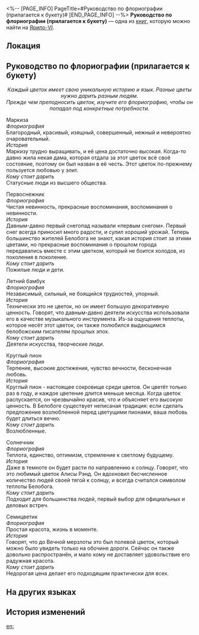 <%-- [PAGE_INFO]
PageTitle=#Руководство по флориографии (прилагается к букету)#
[END_PAGE_INFO] --%>
{{Дополнить}}
{{Книга Инфобокс
|id           = 001
|Название     = 
|Изображение  = Иконка Книга.png
|Мир          = Ярило-VI
|Томов        = 1
|Автор        = <!--нужно добавить-->
|Описание     = Народные знания о языке цветов Белобога в одном руководстве.
|Том1         = {{tx}}
|Источник1    = {{tx|Отсутствует источник}}
|Персонажи    = 
|Фракции      = 
}}
'''Руководство по флориографии (прилагается к букету)''' — одна из [[Книги|книг]], которую можно найти на [[Ярило-VI]].

==Локация==
{{Отметка карты|<!--название карты-->|<!--id отметки-->}}

==Руководство по флориографии (прилагается к букету)==
<div align="center">''Каждый цветок имеет свою уникальную историю и язык. Разные цветы нужно дарить разным людям. ''<br />
''Прежде чем преподносить цветок, изучите его флориографию, чтобы он попадал под конкретные потребности.''</div>

Маркиза<br />
''Флориография''<br />
Благородный, красивый, изящный, совершенный, нежный и невероятно очаровательный.<br />
''История''<br />
Маркизу трудно выращивать, и её цена достаточно высокая. Когда-то давно жила некая дама, которая отдала за этот цветок всё своё состояние, поэтому он был назван в её честь. Этот цветок по-прежнему пользуется любовью у элит.<br />
''Кому стоит дарить''<br />
Статусные люди из высшего общества.

Первоснежник<br />
''Флориография''<br />
Чистая невинность, прекрасные воспоминания, воспоминания о невинности.<br />
''История''<br />
Давным-давно первый снегопад называли «первым снегом». Первый снег всегда приносил много радости, и сулил хороший урожай. Теперь большинство жителей Белобога не знают, какая история стоит за этими цветами, но прекрасные воспоминания о прошлом города передавались вместе с этим цветком, который не боится холодов, из поколения в поколение.<br />
''Кому стоит дарить''<br />
Пожилые люди и дети.

Летний бамбук<br />
''Флориография''<br />
Независимый, сильный, не боящийся трудностей, упорный.<br />
''История''<br />
Технически это не цветок, но он имеет большую декоративную ценность. Говорят, что давным-давно деятели искусства использовали его в качестве музыкального инструмента. Из-за ощущения теплоты, которое несёт этот цветок, он также полюбился выдающимся белобожским писателям прошлых эпох.<br />
''Кому стоит дарить''<br />
Деятели искусства, творческие люди.

Круглый пион<br />
''Флориография''<br />
Терпение, высокие достижения, чувство вечности, бесконечная любовь.<br />
''История''<br />
Круглый пион - настоящее сокровище среди цветов. Он цветёт только раз в году, и каждое цветение длится меньше месяца. Когда цветок распускается, он чрезвычайно красив, что и объясняет его высокую ценность. В Белобоге существует неписаная традиция: если сделать предложение возлюбленной перед цветущими пионами, ваша любовь будет длиться вечно.<br />
''Кому стоит дарить''<br />
Возлюбленные.

Солнечник<br />
''Флориография''<br />
Теплота, единство, оптимизм, стремление к светлому будущему.<br />
''История''<br />
Даже в темноте он будет расти по направлению к солнцу. Говорят, что это любимый цветок Алисы Рэнд. Он вдохновил бесчисленное количество людей своей тягой к солнцу, и всегда считался символом теплоты Белобога.<br />
''Кому стоит дарить''<br />
Подходит для большинства людей, первый выбор для официальных и деловых встреч.

Семицветик<br />
''Флориография''<br />
Простая красота, жизнь в моменте.<br />
''История''<br />
Говорят, что до Вечной мерзлоты это был полевой цветок, который можно было увидеть только на обочине дороги. Сейчас он также довольно распространён, и мало кому не доставляет удовольствие его радужная красота.<br />
''Кому стоит дарить''<br />
Недорогая цена делает его подходящим практически для всех.

==На других языках==
{{На других языках
|en   = Floriography Manual Attached to a Bouquet
|zhs  = 随花束附赠的花语手册
|zht  = 隨花束附贈的花語手冊
|ja   = 花束と一緒にあった花言葉の手引き
|ko   = 꽃다발에 부착된 꽃말 안내서
|es   = Folleto sobre el significado de las flores incluido con el ramo
|fr   = Manuel de floriographie attaché à un bouquet
|ru   = Руководство по флориографии (прилагается к букету)
|th   = คู่มือความหมายของดอกไม้ที่มาพร้อมกับช่อดอกไม้
|vi   = Sổ Tay Ý Nghĩa Tặng Kèm Bó Hoa
|de   = Floriografie zum Blumenstrauß
|id   = Buku Manual Bahasa Bunga dengan Buket Bunga
|pt   = Manual de Floriografia Preso a Um Buquê
}}

==История изменений==
{{История изменений|3.5}}

[[en:]]